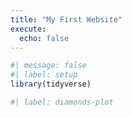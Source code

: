 ```yaml
---
title: "My First Website"
execute:
  echo: false
---
```


```r
#| message: false
#| label: setup
library(tidyverse)
```

```r
#| label: diamonds-plot
```

